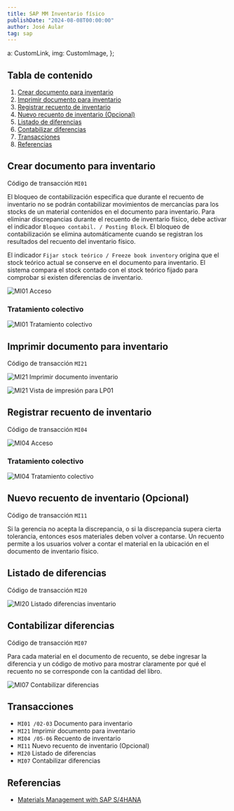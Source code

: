 ```yaml
---
title: SAP MM Inventario físico
publishDate: "2024-08-08T00:00:00"
author: José Aular
tag: sap
---
```



  a: CustomLink,
  img: CustomImage,
};

## Tabla de contenido

1.  [Crear documento para inventario](/blog/sap-mm-inventario-fisico#crear-documento-para-inventario)
2.  [Imprimir documento para inventario](/blog/sap-mm-inventario-fisico#imprimir-documento-para-inventario)
3.  [Registrar recuento de inventario](/blog/sap-mm-inventario-fisico#registrar-recuento-de-inventario)
4.  [Nuevo recuento de inventario (Opcional)](/blog/sap-mm-inventario-fisico#nuevo-recuento-de-inventario-opcional)
5.  [Listado de diferencias](/blog/sap-mm-inventario-fisico#listado-de-diferencias)
6.  [Contabilizar diferencias](/blog/sap-mm-inventario-fisico#contabilizar-diferencias)
7.  [Transacciones](/blog/sap-mm-inventario-fisico#transacciones)
8.  [Referencias](/blog/sap-mm-inventario-fisico#referencias)

## Crear documento para inventario

Código de transacción `MI01`

El bloqueo de contabilización especifica que durante el recuento de inventario no se podrán contabilizar movimientos de mercancías para los stocks de un material contenidos en el documento para inventario. Para eliminar discrepancias durante el recuento de inventario físico, debe activar el indicador `Bloqueo contabil. / Posting Block`. El bloqueo de contabilización se elimina automáticamente cuando se registran los resultados del recuento del inventario físico.

El indicador `Fijar stock teórico / Freeze book inventory` origina que el stock teórico actual se conserve en el documento para inventario. El sistema compara el stock contado con el stock teórico fijado para comprobar si existen diferencias de inventario.

![MI01 Acceso](https://res.cloudinary.com/jaular/image/upload/v1723129698/blog/sap-mm-inventario-fisico/mi01-1_kjl4zr.png "MI01 Acceso")

### Tratamiento colectivo

![MI01 Tratamiento colectivo](https://res.cloudinary.com/jaular/image/upload/v1723129699/blog/sap-mm-inventario-fisico/mi01-2_ouvtzr.png "MI01 Tratamiento colectivo")

## Imprimir documento para inventario

Código de transacción `MI21`

![MI21 Imprimir documento inventario](https://res.cloudinary.com/jaular/image/upload/v1723132395/blog/sap-mm-inventario-fisico/mi21-1_gt1whi.png "MI21 Imprimir documento inventario")

![MI21 Vista de impresión para LP01](https://res.cloudinary.com/jaular/image/upload/v1723132396/blog/sap-mm-inventario-fisico/mi21-2_ke9iny.png "MI21 Vista de impresión para LP01")

## Registrar recuento de inventario

Código de transacción `MI04`

![MI04 Acceso](https://res.cloudinary.com/jaular/image/upload/v1723137749/blog/sap-mm-inventario-fisico/mi04-1_jcvqem.png "MI04 Acceso")

### Tratamiento colectivo

![MI04 Tratamiento colectivo](https://res.cloudinary.com/jaular/image/upload/v1723137749/blog/sap-mm-inventario-fisico/mi04-2_f9n9e4.png "MI04 Tratamiento colectivo")

## Nuevo recuento de inventario (Opcional)

Código de transacción `MI11`

Si la gerencia no acepta la discrepancia, o si la discrepancia supera cierta tolerancia, entonces esos materiales deben volver a contarse. Un recuento permite a los usuarios volver a contar el material en la ubicación en el documento de inventario físico.

## Listado de diferencias

Código de transacción `MI20`

![MI20 Listado diferencias inventario](https://res.cloudinary.com/jaular/image/upload/v1723138212/blog/sap-mm-inventario-fisico/mi20-1_vxkgpv.png "MI20 Listado diferencias inventario")

## Contabilizar diferencias

Código de transacción `MI07`

Para cada material en el documento de recuento, se debe ingresar la diferencia y un código de motivo para mostrar claramente por qué el recuento no se corresponde con la cantidad del libro.

![MI07 Contabilizar diferencias](https://res.cloudinary.com/jaular/image/upload/v1723138670/blog/sap-mm-inventario-fisico/mi07-1_teqlvx.png "MI07 Contabilizar diferencias")

## Transacciones

- `MI01 /02-03` Documento para inventario
- `MI21` Imprimir documento para inventario
- `MI04 /05-06` Recuento de inventario
- `MI11` Nuevo recuento de inventario (Opcional)
- `MI20` Listado de diferencias
- `MI07` Contabilizar diferencias

## Referencias

- [Materials Management with SAP S/4HANA](https://www.sap-press.com/materials-management-with-sap-s4hana_5835/)
